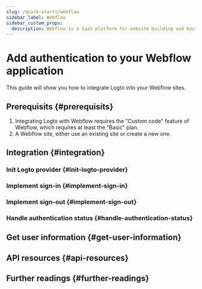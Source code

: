 ```yaml
---
slug: /quick-starts/webflow
sidebar_label: Webflow
sidebar_custom_props:
  description: Webflow is a SaaS platform for website building and hosting.
---
```




# Add authentication to your Webflow application

This guide will show you how to integrate Logto into your Webflow sites.

<GuideTip />

## Prerequisits \{#prerequisits}

1. Integrating Logto with Webflow requires the "Custom code" feature of Webflow, which requires at least the "Basic" plan.
2. A Webflow site, either use an existing site or create a new one.

## Integration \{#integration}

### Init Logto provider \{#init-logto-provider}

<InitClient />

### Implement sign-in \{#implement-sign-in}

<ImplementSignIn />

### Implement sign-out \{#implement-sign-out}

<ImplementSignOut />

### Handle authentication status \{#handle-authentication-status}

<HandleAuthenticationStatus />

<Checkpoint />

## Get user information \{#get-user-information}

<GetUserInformation />

## API resources \{#api-resources}

<ApiResources />

## Further readings \{#further-readings}

<FurtherReadings />
